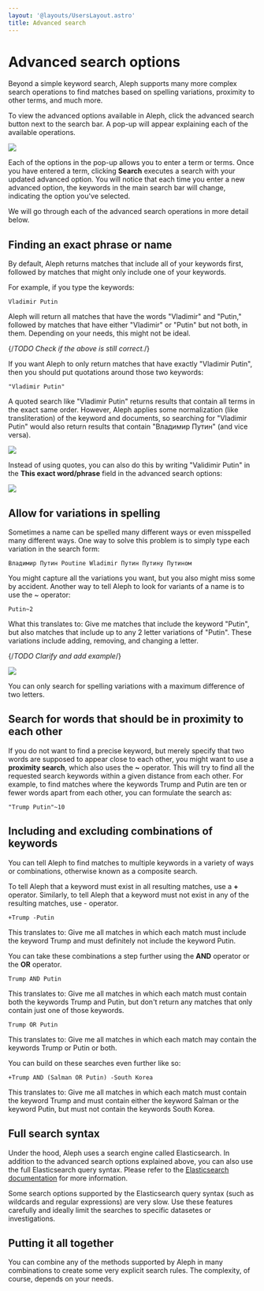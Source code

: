 ```yaml
---
layout: '@layouts/UsersLayout.astro'
title: Advanced search
---
```


# Advanced search options

<p class="lead">Beyond a simple keyword search, Aleph supports many more complex search operations to find matches based on spelling variations, proximity to other terms, and much more.</p>

To view the advanced options available in Aleph, click the advanced search button next to the search bar. A pop-up will appear explaining each of the available operations.

<Image
  src="/assets/pages/users/search/advanced/advanced-search-options.png"
  density={2}
/>

Each of the options in the pop-up allows you to enter a term or terms. Once you have entered a term, clicking **Search** executes a search with your updated advanced option. You will notice that each time you enter a new advanced option, the keywords in the main search bar will change, indicating the option you've selected.

We will go through each of the advanced search operations in more detail below.

## Finding an exact phrase or name

By default, Aleph returns matches that include all of your keywords first, followed by matches that might only include one of your keywords.

For example, if you type the keywords:

```
Vladimir Putin
```

Aleph will return all matches that have the words "Vladimir" and "Putin," followed by matches that have either "Vladimir" or "Putin" but not both, in them. Depending on your needs, this might not be ideal.

{/*TODO Check if the above is still correct.*/}

If you want Aleph to only return matches that have exactly "Vladimir Putin", then you should put quotations around those two keywords:

```
"Vladimir Putin"
```

<Callout>
  A quoted search like "Vladimir Putin" returns results that contain all terms in the exact same order. However, Aleph applies some normalization (like transliteration) of the keyword and documents, so searching for "Vladimir Putin" would also return results that contain "Владимир Путин" (and vice versa).
</Callout>

<Image
  src="/assets/pages/users/search/advanced/exact-search.png"
  density={2}
/>

Instead of using quotes, you can also do this by writing "Validimir Putin" in the **This exact word/phrase** field in the advanced search options:

<Image
  src="/assets/pages/users/search/advanced/exact-search-alternative.png"
  density={2.5}
/>

## Allow for variations in spelling

Sometimes a name can be spelled many different ways or even misspelled many different ways. One way to solve this problem is to simply type each variation in the search form:

```
Владимир Путин Poutine Wladimir Путин Путину Путином
```

You might capture all the variations you want, but you also might miss some by accident. Another way to tell Aleph to look for variants of a name is to use the ~ operator:

```
Putin~2
```

What this translates to: Give me matches that include the keyword "Putin", but also matches that include up to any 2 letter variations of "Putin". These variations include adding, removing, and changing a letter.

{/*TODO Clarify and add example*/}

<Image
  src="/assets/pages/users/search/advanced/fuzzy-search.png"
  density={2}
/>

<Callout>You can only search for spelling variations with a maximum difference of two letters.</Callout>

## Search for words that should be in proximity to each other

If you do not want to find a precise keyword, but merely specify that two words are supposed to appear close to each other, you might want to use a **proximity search**, which also uses the **~** operator. This will try to find all the requested search keywords within a given distance from each other. For example, to find matches where the keywords Trump and Putin are ten or fewer words apart from each other, you can formulate the search as:

```
"Trump Putin"~10
```

## Including and excluding combinations of keywords

You can tell Aleph to find matches to multiple keywords in a variety of ways or combinations, otherwise known as a composite search.

To tell Aleph that a keyword must exist in all resulting matches, use a **+** operator. Similarly, to tell Aleph that a keyword must not exist in any of the resulting matches, use - operator.

```
+Trump -Putin
```

This translates to: Give me all matches in which each match must include the keyword Trump and must definitely not include the keyword Putin.

You can take these combinations a step further using the **AND** operator or the **OR** operator.

```
Trump AND Putin
```

This translates to: Give me all matches in which each match must contain both the keywords Trump and Putin, but don't return any matches that only contain just one of those keywords.

```
Trump OR Putin
```

This translates to: Give me all matches in which each match may contain the keywords Trump or Putin or both.

You can build on these searches even further like so:

```
+Trump AND (Salman OR Putin) -South Korea
```

This translates to: Give me all matches in which each match must contain the keyword Trump and must contain either the keyword Salman or the keyword Putin, but must not contain the keywords South Korea.

## Full search syntax

Under the hood, Aleph uses a search engine called Elasticsearch. In addition to the advanced search options explained above, you can also use the full Elasticsearch query syntax. Please refer to the [Elasticsearch documentation](https://www.elastic.co/guide/en/elasticsearch/reference/current/query-dsl-query-string-query.html#query-string-syntax) for more information.

<Callout theme="danger">
  Some search options supported by the Elasticsearch query syntax (such as wildcards and regular expressions) are very slow. Use these features carefully and ideally limit the searches to specific datasetes or investigations.
</Callout>

## Putting it all together

You can combine any of the methods supported by Aleph in many combinations to create some very explicit search rules. The complexity, of course, depends on your needs.

